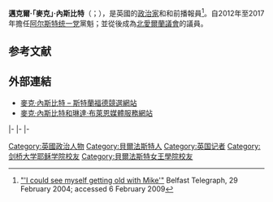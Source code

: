 {{Expand|time=2015-09-01T17:09:48+00:00}}
{{请求翻译|time=2015-09-01T17:09:48+00:00}}
{{Infobox Officeholder
|name             = 麥克·內斯比特<br>Mike Nesbitt
|honorific-suffix = {{link-en|北愛爾蘭議會議員列表|Member of the Legislative Assembly (Northern Ireland)|北愛爾蘭議會議員}}
|image            = Mike nesbitt.JPG
|imagesize        = 
|caption          = 
|office = [[阿尔斯特统一党|阿尔斯特统一党]]{{le|阿爾斯特統一黨黨魁|Leaders of the Ulster Unionist Party|黨魁}}
|term_start       = 2012年3月31日
|term_end         = 2017年4月8日
|predecessor      = {{le|湯姆·埃利奧特 (政治人物)|Tom Elliott (politician)|湯姆·埃利奧特}}
|successor        = {{le|羅賓·斯旺|Robin Swann}}
|office1 = {{le|斯特蘭福德 (北愛爾蘭議會選區)|Strangford (Assembly constituency)|斯特蘭福德選區}}<br>{{link-en|議會議員|Member of the Legislative Assembly|北愛爾蘭議會議員}}
|term_start1      = 2011年5月5日
|predecessor1     = {{le|辛普森·吉布森|Simpson Gibson}}
|successor1       =
|birth_date       = {{birth date and age|df=yes|1957|05|11}}
|birth_place = {{UK}}[[北愛爾蘭|北愛爾蘭]][[貝爾法斯特|貝爾法斯特]]
|death_date       = 
|death_place      =
|occupation       = 政治家
|profession       = [[新聞從業員|新聞從業員]]
|known_for        = 電視節目主持人
|nationality      = [[英國|英國]]
|party            = [[阿尔斯特统一党|阿尔斯特统一党]]
|children         = 4
|spouse           = {{le|琳達·布萊恩|Lynda Bryans}}<small>（1992－）</small>
|religion         = [[爱尔兰长老会|爱尔兰长老会]]
|alma_mater       = [[剑桥大学耶稣学院|剑桥大学耶稣学院]]<br/>[[贝尔法斯特女王大学|贝尔法斯特女王大学]]
}}

'''邁克爾·「麥克」·內斯比特'''（{{lang-en|'''Michael "Mike" Nesbitt'''}}；{{bd|1957年|5月11日|||catIdx=N}}），是英國的[[政治家|政治家]]和和前播報員<ref name="Old">[http://www.belfasttelegraph.co.uk/imported/i-could-see-myself-getting-old-with-mike-13673229.html "'I could see myself getting old with Mike'"] Belfast Telegraph, 29 February 2004; accessed 6 February 2009</ref>。自2012年至2017年擔任[[阿尔斯特统一党|阿尔斯特统一党]]黨魁；並從{{le|2011年北愛爾蘭議會選舉|Northern Ireland Assembly election, 2011}}後成為[[北愛爾蘭議會|北愛爾蘭議會]]{{le|斯特蘭福德 (北愛爾蘭議會選區)|Strangford (Assembly constituency)|斯特蘭福德選區}}的議員。

==参考文献==
{{reflist}}

==外部連結==
*[https://web.archive.org/web/20100324212138/http://mikenesbitt.co.uk/ 麥克·內斯比特 – 斯特蘭福德競選網站]
*[https://web.archive.org/web/20080908055102/http://www.take1take2.com/ 麥克·內斯比特和琳達·布萊恩媒體服務網站]

{{s-start}}
{{s-par|ni/ass}}
|-
{{s-bef|before={{le|辛普森·吉布森|Simpson Gibson}}}}
{{s-ttl|title={{link-en|北愛爾蘭議會議員列表|Member of the Legislative Assembly (Northern Ireland)|北愛爾蘭議會}}{{le|斯特蘭福德 (北愛爾蘭議會選區)|Strangford (Assembly constituency)|斯特蘭福德議員}}|years={{le|2011年北愛爾蘭議會選舉|Northern Ireland Assembly election, 2011|2011年}}－}}
{{s-inc}}
|-
{{s-ppo}}
|-
{{s-bef|before={{le|湯姆·埃利奧特 (政治人物)|Tom Elliott (politician)|湯姆·埃利奧特}}}}
{{s-ttl|title=[[阿爾斯特統一黨|阿爾斯特統一黨黨魁]]|years=2012年－}}
{{s-inc}}
{{s-end}}

{{DEFAULTSORT:Nesbitt, Mike}}

[[Category:英國政治人物|Category:英國政治人物]]
[[Category:貝爾法斯特人|Category:貝爾法斯特人]]
[[Category:英国记者|Category:英国记者]]
[[Category:剑桥大学耶稣学院校友|Category:剑桥大学耶稣学院校友]]
[[Category:貝爾法斯特女王學院校友|Category:貝爾法斯特女王學院校友]]